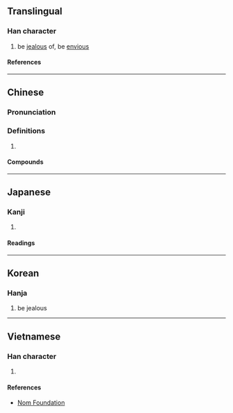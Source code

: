 {{character info}}
==Translingual==

===Han character===
{{Han char|rn=38|rad=女|as=09|sn=12|four=46460|canj=VABU|ids=⿰女冒}}

# be [[jealous]] of, be [[envious]]

====References====
{{Han ref|kx=0267.220|dkj=06527|dj=0534.200|hdz=21065.030|uh=5AA2}}

----

==Chinese==
{{zh-forms}}

===Pronunciation===
{{zh-pron
|m=mào
|c=mou6
|cat=
}}

===Definitions===
{{zh-hanzi}}

# {{rfdef|zh}}

====Compounds====
{{zh-der|媢嫉}}

----

==Japanese==

===Kanji===
{{ja-kanji|grade=|rs=女09}}

# {{rfdef|ja|sort=女09}}

====Readings====
{{ja-readings
|on=ぼう, もう, ぼく, もく, ばい, め
|kun=ねたむ, にらむ
}}

----

==Korean==

===Hanja===
{{ko-hanja|모}}

# be jealous

----

==Vietnamese==

===Han character===
{{vi-readings|rs=女09|reading=mạo}}

# {{rfdef|vi|sort=女09}}

====References====
* [http://nomfoundation.org/common/nom_details.php?codepoint=5aa2 Nom Foundation]